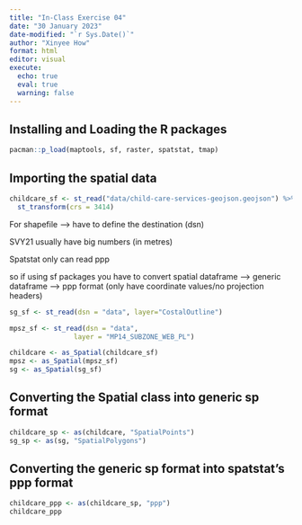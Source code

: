 ```yaml
---
title: "In-Class Exercise 04"
date: "30 January 2023"
date-modified: "`r Sys.Date()`"
author: "Xinyee How"
format: html
editor: visual
execute: 
  echo: true
  eval: true
  warning: false
---
```


## Installing and Loading the R packages

```r
pacman::p_load(maptools, sf, raster, spatstat, tmap)
```

## Importing the spatial data

```r
childcare_sf <- st_read("data/child-care-services-geojson.geojson") %>%
  st_transform(crs = 3414)
```

For shapefile --\> have to define the destination (dsn)

SVY21 usually have big numbers (in metres)

Spatstat only can read ppp

so if using sf packages you have to convert spatial dataframe --\> generic dataframe \--\> ppp format (only have coordinate values/no projection headers)

```r
sg_sf <- st_read(dsn = "data", layer="CostalOutline")
```

```r
mpsz_sf <- st_read(dsn = "data", 
                layer = "MP14_SUBZONE_WEB_PL")
```

```r
childcare <- as_Spatial(childcare_sf)
mpsz <- as_Spatial(mpsz_sf)
sg <- as_Spatial(sg_sf)
```

## Converting the Spatial class into generic sp format

```r
childcare_sp <- as(childcare, "SpatialPoints")
sg_sp <- as(sg, "SpatialPolygons")
```

## Converting the generic sp format into spatstat's ppp format

```r
childcare_ppp <- as(childcare_sp, "ppp")
childcare_ppp
```

